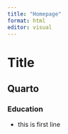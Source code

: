 ```yaml
---
title: "Homepage"
format: html
editor: visual
---
```


# Title

## Quarto

### Education

-   this is first line
